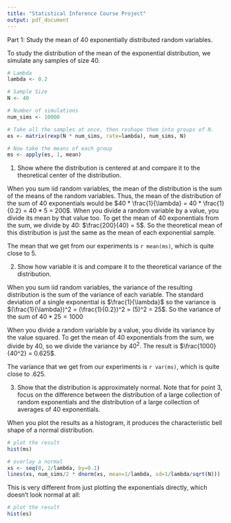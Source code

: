 ```yaml
---
title: "Statistical Inference Course Project"
output: pdf_document
---
```


Part 1: Study the mean of 40 exponentially distributed random variables.

To study the distribution of the mean of the exponential distribution, we simulate any samples of size 40.  

```r
# Lambda
lambda <- 0.2

# Sample Size
N <- 40

# Number of simulations
num_sims <- 10000

# Take all the samples at once, then reshape them into groups of N.
es <- matrix(rexp(N * num_sims, rate=lambda), num_sims, N)

# Now take the means of each group
ms <- apply(es, 1, mean)
```

1. Show where the distribution is centered at and compare it to the theoretical center of the distribution.

When you sum iid random variables, the mean of the distribution is the sum of the means of the random variables.  Thus, the mean of the distribution of the sum of 40 exponentials would be $40 * \frac{1}{\lambda} = 40 * \frac{1}{0.2} = 40 * 5 = 200$.  When you divide a random variable by a value, you divide its mean by that value too.  To get the mean of 40 exponentials from the sum, we divide by 40: $\frac{200}{40} = 5$.  So the theoretical mean of this distribution is just the same as the mean of each exponential sample.

The mean that we get from our experiments is `r mean(ms)`, which is quite close to 5.

2. Show how variable it is and compare it to the theoretical variance of the distribution.

When you sum iid random variables, the variance of the resulting distribution is the sum of the variance of each variable.  The standard deviation of a single exponential is $\frac{1}{\lambda}$ so the variance is $(\frac{1}{\lambda})^2 = (\frac{1}{0.2})^2 = (5)^2 = 25$.  So the variance of the sum of $40 *25 = 1000$

When you divide a random variable by a value, you divide its variance by the value squared.  To get the mean of 40 exponentials from the sum, we divide by 40, so we divide the variance by $40^2$.  The result is $\frac{1000}{40^2} = 0.625$.  

The variance that we get from our experiments is `r var(ms)`, which is quite close to .625.


3. Show that the distribution is approximately normal.  Note that for point 3, focus on the difference between the distribution of a large collection of random exponentials and the distribution of a large collection of averages of 40 exponentials. 

When you plot the results as a histogram, it produces the characteristic bell shape of a normal distribution.

```r
# plot the result
hist(ms)

# overlay a normal
xs <- seq(0, 2/lambda, by=0.1)
lines(xs, num_sims/2 * dnorm(xs, mean=1/lambda, sd=1/lambda/sqrt(N)))
```

This is very different from just plotting the exponentials directly, which doesn't look normal at all:


```r
# plot the result
hist(es)
```

